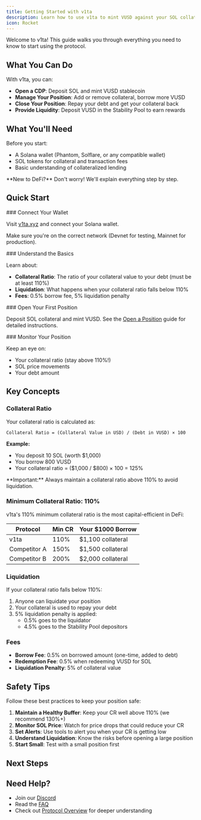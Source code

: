 ```yaml
---
title: Getting Started with v1ta
description: Learn how to use v1ta to mint VUSD against your SOL collateral
icon: Rocket
---
```



Welcome to v1ta! This guide walks you through everything you need to know to start using the protocol.

## What You Can Do

With v1ta, you can:

- **Open a CDP**: Deposit SOL and mint VUSD stablecoin
- **Manage Your Position**: Add or remove collateral, borrow more VUSD
- **Close Your Position**: Repay your debt and get your collateral back
- **Provide Liquidity**: Deposit VUSD in the Stability Pool to earn rewards

## What You'll Need

Before you start:

- A Solana wallet (Phantom, Solflare, or any compatible wallet)
- SOL tokens for collateral and transaction fees
- Basic understanding of collateralized lending

<Callout type="info">
  **New to DeFi?** Don't worry! We'll explain everything step by step.
</Callout>

## Quick Start

<Steps>

<Step>
### Connect Your Wallet

Visit [v1ta.xyz](https://v1ta.xyz) and connect your Solana wallet.

Make sure you're on the correct network (Devnet for testing, Mainnet for production).
</Step>

<Step>
### Understand the Basics

Learn about:
- **Collateral Ratio**: The ratio of your collateral value to your debt (must be at least 110%)
- **Liquidation**: What happens when your collateral ratio falls below 110%
- **Fees**: 0.5% borrow fee, 5% liquidation penalty
</Step>

<Step>
### Open Your First Position

Deposit SOL collateral and mint VUSD. See the [Open a Position](/docs/getting-started/open-position) guide for detailed instructions.
</Step>

<Step>
### Monitor Your Position

Keep an eye on:
- Your collateral ratio (stay above 110%!)
- SOL price movements
- Your debt amount
</Step>

</Steps>

## Key Concepts

### Collateral Ratio

Your collateral ratio is calculated as:

```
Collateral Ratio = (Collateral Value in USD) / (Debt in VUSD) × 100
```

**Example:**
- You deposit 10 SOL (worth $1,000)
- You borrow 800 VUSD
- Your collateral ratio = ($1,000 / $800) × 100 = 125%

<Callout type="warning">
  **Important:** Always maintain a collateral ratio above 110% to avoid liquidation.
</Callout>

### Minimum Collateral Ratio: 110%

v1ta's 110% minimum collateral ratio is the most capital-efficient in DeFi:

| Protocol | Min CR | Your $1000 Borrow |
|----------|--------|-------------------|
| v1ta | 110% | $1,100 collateral |
| Competitor A | 150% | $1,500 collateral |
| Competitor B | 200% | $2,000 collateral |

### Liquidation

If your collateral ratio falls below 110%:

1. Anyone can liquidate your position
2. Your collateral is used to repay your debt
3. 5% liquidation penalty is applied:
   - 0.5% goes to the liquidator
   - 4.5% goes to the Stability Pool depositors

### Fees

- **Borrow Fee**: 0.5% on borrowed amount (one-time, added to debt)
- **Redemption Fee**: 0.5% when redeeming VUSD for SOL
- **Liquidation Penalty**: 5% of collateral value

## Safety Tips

<Callout type="warning">
  Follow these best practices to keep your position safe:
</Callout>

1. **Maintain a Healthy Buffer**: Keep your CR well above 110% (we recommend 130%+)
2. **Monitor SOL Price**: Watch for price drops that could reduce your CR
3. **Set Alerts**: Use tools to alert you when your CR is getting low
4. **Understand Liquidation**: Know the risks before opening a large position
5. **Start Small**: Test with a small position first

## Next Steps

<Cards>
  <Card
    title="Open a Position"
    description="Step-by-step guide to opening your first CDP"
    href="/docs/getting-started/open-position"
  />
  <Card
    title="Manage Your Position"
    description="Learn how to adjust collateral and debt"
    href="/docs/getting-started/manage-position"
  />
  <Card
    title="Stability Pool"
    description="Earn rewards by providing VUSD liquidity"
    href="/docs/getting-started/stability-pool"
  />
</Cards>

## Need Help?

- Join our [Discord](https://discord.gg/v1ta)
- Read the [FAQ](/docs/faq)
- Check out [Protocol Overview](/docs/protocol/overview) for deeper understanding
